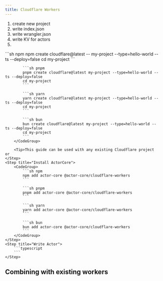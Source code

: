 ```yaml
---
title: Cloudflare Workers
---
```


1. create new project
2. write index.json
3. write wrangler.json
4. write KV for actors
5. 

<Steps>
	<Step title="Create New Workers Project">
		<CodeGroup>
			```sh npm
			npm create cloudflare@latest -- my-project --type=hello-world --ts --deploy=false
			cd my-project
			```

			```sh pnpm
			pnpm create cloudflare@latest my-project --type=hello-world --ts --deploy=false
			cd my-project
			```

			```sh yarn
			yarn create cloudflare@latest my-project --type=hello-world --ts --deploy=false
			cd my-project
			```

			```sh bun
			bun create cloudflare@latest my-project --type=hello-world --ts --deploy=false
			cd my-project
			```
		</CodeGroup>

		<Tip>This guide can be used with any existing Cloudflare project or 
	</Step>
	<Step title="Install ActorCore">
		<CodeGroup>
			```sh npm
			npm add actor-core @actor-core/cloudflare-workers
			```

    		```sh pnpm
    		pnpm add actor-core @actor-core/cloudflare-workers
    		```

    		```sh yarn
    		yarn add actor-core @actor-core/cloudflare-workers
    		```

    		```sh bun
    		bun add actor-core @actor-core/cloudflare-workers
    		```
    	</CodeGroup>
	</Step>
	<Step title="Write Actor">
		```typescript
		```
	</Step>
</Steps>


## Combining with existing workers
